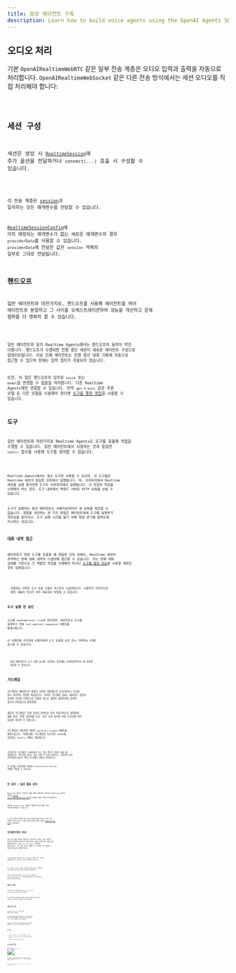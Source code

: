```yaml
---
title: 음성 에이전트 구축
description: Learn how to build voice agents using the OpenAI Agents SDK, what features are available, how to architecture your application, and more.
---
```



## 오디오 처리

기본 `OpenAIRealtimeWebRTC` 같은 일부 전송 계층은 오디오 입력과 출력을 자동으로 처리합니다. `OpenAIRealtimeWebSocket` 같은 다른 전송 방식에서는 세션 오디오를 직접 처리해야 합니다:

<Code lang="typescript" code={handleAudioExample} />

## 세션 구성

세션은 생성 시 [`RealtimeSession`](/openai-agents-js/openai/agents-realtime/classes/realtimesession/)에 추가 옵션을 전달하거나 `connect(...)` 호출 시 구성할 수 있습니다.

<Code lang="typescript" code={configureSessionExample} />

이 전송 계층은 [session](https://platform.openai.com/docs/api-reference/realtime-client-events/session/update)과 일치하는 모든 매개변수를 전달할 수 있습니다.

[RealtimeSessionConfig](/openai-agents-js/openai/agents-realtime/type-aliases/realtimesessionconfig/)에 아직 매칭되는 매개변수가 없는 새로운 매개변수의 경우 `providerData`를 사용할 수 있습니다. `providerData`에 전달한 값은 `session` 객체의 일부로 그대로 전달됩니다.

## 핸드오프

일반 에이전트와 마찬가지로, 핸드오프를 사용해 에이전트를 여러 에이전트로 분할하고 그 사이를 오케스트레이션하여 성능을 개선하고 문제 범위를 더 명확히 할 수 있습니다.

<Code lang="typescript" code={multiAgentsExample} />

일반 에이전트와 달리 Realtime Agents에서는 핸드오프의 동작이 약간 다릅니다. 핸드오프가 수행되면 진행 중인 세션이 새로운 에이전트 구성으로 업데이트됩니다. 이로 인해 에이전트는 진행 중인 대화 기록에 자동으로 접근할 수 있으며 현재는 입력 필터가 적용되지 않습니다.

또한, 이 말은 핸드오프의 일부로 `voice` 또는 `model`을 변경할 수 없음을 의미합니다. 다른 Realtime Agents에만 연결할 수 있습니다. 만약 `gpt-5-mini` 같은 추론 모델 등 다른 모델을 사용해야 한다면 [도구를 통한 위임](#delegation-through-tools)을 사용할 수 있습니다.

## 도구

일반 에이전트와 마찬가지로 Realtime Agents도 도구를 호출해 작업을 수행할 수 있습니다. 일반 에이전트에서 사용하는 것과 동일한 `tool()` 함수를 사용해 도구를 정의할 수 있습니다.

<Code lang="typescript" code={defineToolExample} />

Realtime Agents에서는 함수 도구만 사용할 수 있으며, 이 도구들은 Realtime 세션과 동일한 위치에서 실행됩니다. 즉, 브라우저에서 Realtime 세션을 실행 중이라면 도구도 브라우저에서 실행됩니다. 더 민감한 작업을 수행해야 하는 경우, 도구 내부에서 백엔드 서버로 HTTP 요청을 보낼 수 있습니다.

도구가 실행되는 동안 에이전트는 사용자로부터의 새 요청을 처리할 수 없습니다. 경험을 개선하는 한 가지 방법은 에이전트에게 도구를 실행하기 직전임을 알리거나, 도구 실행 시간을 벌기 위해 특정 문구를 말하도록 지시하는 것입니다.

### 대화 내역 접근

에이전트가 특정 도구를 호출할 때 전달한 인자 외에도, Realtime 세션이 추적하는 현재 대화 내역의 스냅샷에 접근할 수 있습니다. 이는 현재 대화 상태를 기반으로 더 복잡한 작업을 수행해야 하거나 [도구를 통한 위임](#delegation-through-tools)을 사용할 계획인 경우 유용합니다.

<Code lang="typescript" code={toolHistoryExample} />

<Aside type="note">
  전달되는 내역은 도구 호출 시점의 히스토리 스냅샷입니다. 사용자가 마지막으로
  말한 내용의 전사가 아직 제공되지 않았을 수 있습니다.
</Aside>

### 도구 실행 전 승인

도구를 `needsApproval: true`로 정의하면, 에이전트는 도구를 실행하기 전에 `tool_approval_requested` 이벤트를 발생시킵니다.

이 이벤트를 수신하여 사용자에게 도구 호출을 승인 또는 거부하는 UI를 표시할 수 있습니다.

<Code lang="typescript" code={toolApprovalEventExample} />

<Aside type="note">
  음성 에이전트가 도구 호출 승인을 기다리는 동안에는 사용자로부터의 새 요청을
  처리할 수 없습니다.
</Aside>

## 가드레일

가드레일은 에이전트의 발화가 규칙을 위반했는지 모니터링하고 응답을 즉시 차단하는 방법을 제공합니다. 이러한 가드레일 검사는 에이전트 응답의 전사에 기반해 수행되므로 모델의 텍스트 출력이 활성화되어 있어야 합니다(기본값으로 활성화됨).

제공한 가드레일은 모델 응답이 반환되는 동안 비동기적으로 실행되며, 예를 들어 "특정 금지어를 언급" 같은 사전 정의된 분류 트리거에 따라 응답을 차단할 수 있습니다.

가드레일이 작동하면 세션은 `guardrail_tripped` 이벤트를 발생시킵니다. 이벤트에는 가드레일을 트리거한 `itemId`를 포함하는 `details` 객체도 제공됩니다.

<Code lang="typescript" code={guardrailsExample} />

기본적으로 가드레일은 100자마다 또는 응답 텍스트 생성이 끝날 때 실행됩니다.
텍스트를 말하는 데는 보통 더 오래 걸리므로, 대부분의 경우 사용자에게 들리기 전에
가드레일이 위반을 감지합니다.

이 동작을 수정하려면 세션에 `outputGuardrailSettings` 객체를 전달할 수 있습니다.

<Code lang="typescript" code={guardrailSettingsExample} />

## 턴 감지 / 음성 활동 감지

Realtime 세션은 사용자가 말할 때를 자동으로 감지하고 Realtime API의 내장된 [voice activity detection 모드](https://platform.openai.com/docs/guides/realtime-vad)를 사용해 새로운 턴을 트리거합니다.

세션에 `turnDetection` 객체를 전달하여 음성 활동 감지 모드를 변경할 수 있습니다.

<Code lang="typescript" code={turnDetectionExample} />

턴 감지 설정을 수정하면 원치 않는 인터럽션(중단 처리)과 침묵 처리 보정에 도움이 됩니다. 다양한 설정에 대한 자세한 내용은 [Realtime API 문서](https://platform.openai.com/docs/guides/realtime-vad)를 참고하세요

## 인터럽션(중단 처리)

내장 음성 활동 감지를 사용할 때, 에이전트가 말하는 도중 사용자가 말하면 에이전트가 자동으로 이를 감지하고 발화 내용에 따라 컨텍스트를 업데이트합니다. 또한 `audio_interrupted` 이벤트를 발생시킵니다. 이는 모든 오디오 재생을 즉시 중지하는 데 사용할 수 있습니다(웹소켓 연결에만 해당).

<Code lang="typescript" code={audioInterruptedExample} />

수동 인터럽션을 수행하려는 경우, 예를 들어 UI에 "중지" 버튼을 제공하려면 `interrupt()`를 수동으로 호출할 수 있습니다:

<Code lang="typescript" code={sessionInterruptExample} />

어느 방식이든, Realtime 세션은 에이전트의 생성을 중단하고, 사용자에게 말한 내용에 대한 지식을 잘라내며, 히스토리를 업데이트합니다.

WebRTC로 에이전트에 연결하는 경우 오디오 출력도 지워집니다. WebSocket을 사용하는 경우, 대기열에 재생될 항목의 오디오 재생을 직접 중지하는 처리를 해야 합니다.

## 텍스트 입력

에이전트에 텍스트 입력을 보내려면 `RealtimeSession`의 `sendMessage` 메서드를 사용할 수 있습니다.

이는 사용자에게 에이전트와의 양방향 모달리티 인터페이스를 제공하거나 대화에 추가 컨텍스트를 제공하려는 경우에 유용합니다.

<Code lang="typescript" code={sendMessageExample} />

## 대화 내역 관리

`RealtimeSession`은 `history` 속성에서 대화 내역을 자동으로 관리합니다:

이를 사용해 고객에게 내역을 렌더링하거나 추가 작업을 수행할 수 있습니다. 대화 진행 중에는 이 내역이 지속적으로 변경되므로 `history_updated` 이벤트를 수신할 수 있습니다.

메시지를 완전히 제거하거나 전사를 업데이트하는 등 히스토리를 수정하려면 `updateHistory` 메서드를 사용할 수 있습니다.

<Code lang="typescript" code={updateHistoryExample} />

### 제한 사항

1. 현재로서는 사후에 함수 도구 호출을 업데이트/변경할 수 없습니다
2. 히스토리의 텍스트 출력은 전사와 텍스트 모달리티가 활성화되어 있어야 합니다
3. 인터럽션으로 인해 잘린 응답은 전사가 없습니다

## 도구를 통한 위임

![도구를 통한 위임](https://cdn.openai.com/API/docs/diagram-speech-to-speech-agent-tools.png)

대화 내역과 도구 호출을 결합하면, 대화를 다른 백엔드 에이전트에 위임하여 더 복잡한 작업을 수행하게 한 다음 그 결과를 사용자에게 다시 전달할 수 있습니다.

<Code lang="typescript" code={delegationAgentExample} />

아래 코드는 서버에서 실행됩니다. 이 예시는 Next.js의 server actions를 통해 실행됩니다.

<Code lang="typescript" code={serverAgentExample} />
